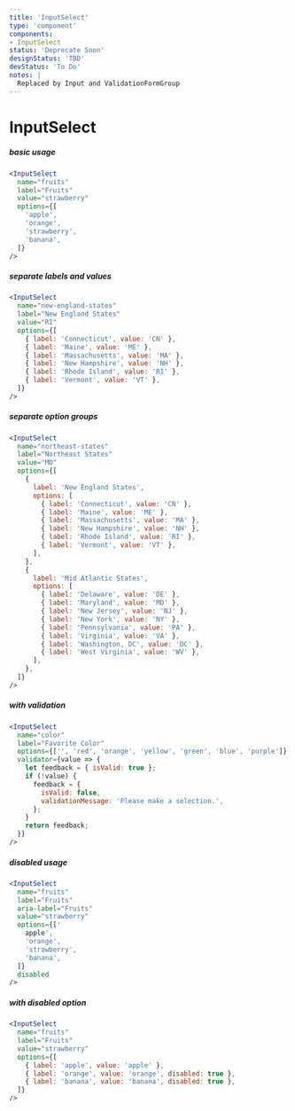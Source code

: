 ```yaml
---
title: 'InputSelect'
type: 'component'
components:
- InputSelect
status: 'Deprecate Soon'
designStatus: 'TBD'
devStatus: 'To Do'
notes: |
  Replaced by Input and ValidationFormGroup
---
```



# InputSelect





##### basic usage

```jsx live
<InputSelect
  name="fruits"
  label="Fruits"
  value="strawberry"
  options={[
    'apple',
    'orange',
    'strawberry',
    'banana',
  ]}
/>
```

##### separate labels and values

```jsx live
<InputSelect
  name="new-england-states"
  label="New England States"
  value="RI"
  options={[
    { label: 'Connecticut', value: 'CN' },
    { label: 'Maine', value: 'ME' },
    { label: 'Massachusetts', value: 'MA' },
    { label: 'New Hampshire', value: 'NH' },
    { label: 'Rhode Island', value: 'RI' },
    { label: 'Vermont', value: 'VT' },
  ]}
/>
```

##### separate option groups

```jsx live
<InputSelect
  name="northeast-states"
  label="Northeast States"
  value="MD"
  options={[
    {
      label: 'New England States',
      options: [
        { label: 'Connecticut', value: 'CN' },
        { label: 'Maine', value: 'ME' },
        { label: 'Massachusetts', value: 'MA' },
        { label: 'New Hampshire', value: 'NH' },
        { label: 'Rhode Island', value: 'RI' },
        { label: 'Vermont', value: 'VT' },
      ],
    },
    {
      label: 'Mid Atlantic States',
      options: [
        { label: 'Delaware', value: 'DE' },
        { label: 'Maryland', value: 'MD' },
        { label: 'New Jersey', value: 'NJ' },
        { label: 'New York', value: 'NY' },
        { label: 'Pennsylvania', value: 'PA' },
        { label: 'Virginia', value: 'VA' },
        { label: 'Washington, DC', value: 'DC' },
        { label: 'West Virginia', value: 'WV' },
      ],
    },
  ]}
/>
```

##### with validation

```jsx live
<InputSelect
  name="color"
  label="Favorite Color"
  options={['', 'red', 'orange', 'yellow', 'green', 'blue', 'purple']}
  validator={value => {
    let feedback = { isValid: true };
    if (!value) {
      feedback = {
        isValid: false,
        validationMessage: 'Please make a selection.',
      };
    }
    return feedback;
  }}
/>
```

##### disabled usage

```jsx live
<InputSelect
  name="fruits"
  label="Fruits"
  aria-label="Fruits"
  value="strawberry"
  options={['
    apple',
    'orange',
    'strawberry',
    'banana',
  ]}
  disabled
/>
```

##### with disabled option

```jsx live
<InputSelect
  name="fruits"
  label="Fruits"
  value="strawberry"
  options={[
    { label: 'apple', value: 'apple' },
    { label: 'orange', value: 'orange', disabled: true },
    { label: 'banana', value: 'banana', disabled: true },
  ]}
/>
```
